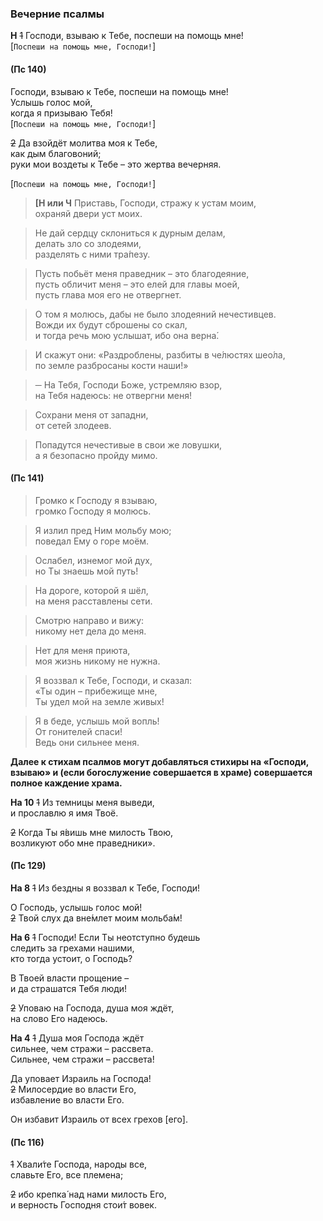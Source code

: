 <span id="vecherniePsalmi" />

### Вечерние псалмы

**Н** ~~1~~ Господи, взываю к Тебе, поспеши на помощь мне!  
[`Поспеши на помощь мне, Господи!`]

#### (Пс 140)

Господи, взываю к Тебе, поспеши на помощь мне!  
Услышь голос мой,  
когда я призываю Тебя!  
[`Поспеши на помощь мне, Господи!`]

~~2~~ Да взойдёт молитва моя к Тебе,  
как дым благовоний;  
руки мои воздеты к Тебе – это жертва вечерняя.

[`Поспеши на помощь мне, Господи!`]

> **[Н или Ч** Приставь, Господи, стражу к устам моим,  
> охраняй двери уст моих.

> Не дай сердцу склониться к дурным делам,  
> делать зло со злодеями,  
> разделять с ними тра́пезу.

> Пусть побьёт меня праведник – это благодеяние,  
> пусть обличит меня – это елей для главы моей,  
> пусть глава моя его не отвергнет.

> О том я молюсь, дабы не было злодеяний нечестивцев.  
> Вожди их будут сброшены со скал,  
> и тогда речь мою услышат, ибо она верна́.

> И скажут они: «Раздроблены, разбиты в че́люстях шео́ла,  
> по земле разбросаны кости наши!»

> ─ На Тебя, Господи Боже, устремляю взор,  
> на Тебя надеюсь: не отвергни меня!

> Сохрани меня от западни,  
> от сете́й злодеев.

> Попадутся нечестивые в свои же ловушки,  
> а я безопасно пройду мимо.

#### (Пс 141)

> Громко к Господу я взываю,  
> громко Господу я молюсь.

> Я излил пред Ним мольбу мою;  
> поведал Ему о горе моём.

> Ослабел, изнемог мой дух,  
> но Ты знаешь мой путь!

> На дороге, которой я шёл,  
> на меня расставлены сети.

> Смотрю направо и вижу:  
> никому нет дела до меня.

> Нет для меня приюта,  
> моя жизнь никому не нужна.

> Я воззвал к Тебе, Господи, и сказал:  
> «Ты один – прибежище мне,  
> Ты удел мой на земле живых!

> Я в беде, услышь мой вопль!  
> От гонителей спаси!  
> Ведь они сильнее меня.

**Далее к стихам псалмов могут добавляться стихиры на «Господи, взываю» и (если богослужение совершается в храме) совершается полное каждение храма.**

**На 10** ~~1~~ Из темницы меня выведи,  
и прославлю я имя Твоё.

~~2~~ Когда Ты я́вишь мне милость Твою,  
возликуют обо мне праведники».

#### (Пс 129)

**На 8** ~~1~~ Из бездны я воззвал к Тебе, Господи!

О Господь, услышь голос мой!  
~~2~~ Твой слух да вне́млет моим мольба́м!

**На 6** ~~1~~ Господи! Если Ты неотступно будешь  
следить за грехами нашими,  
кто тогда устоит, о Господь?

В Твоей власти прощение –  
и да страшатся Тебя люди!

~~2~~ Уповаю на Господа, душа моя ждёт,  
на слово Его надеюсь.

**На 4** ~~1~~ Душа моя Господа ждёт  
сильнее, чем стражи – рассвета.  
Сильнее, чем стражи – рассвета!

Да уповает Израиль на Господа!  
~~2~~ Милосердие во власти Его,  
избавление во власти Его.

Он избавит Израиль от всех грехов <R>[</R>его<R>]</R>.

#### (Пс 116)

~~1~~ Хвали́те Господа, народы все,  
славьте Его, все племена;

~~2~~ ибо крепка́ над нами милость Его,  
и верность Господня стои́т вовек.
